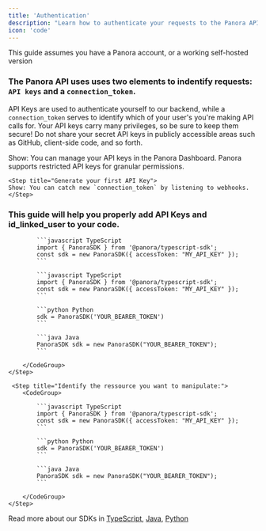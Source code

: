 ```yaml
---
title: 'Authentication'
description: "Learn how to authenticate your requests to the Panora API."
icon: 'code'
---
```


<Note>This guide assumes you have a Panora account, or a working self-hosted version</Note>


### The Panora API uses uses two elements to indentify requests: `API keys` and a `connection_token`.  
API Keys are used to authenticate yourself to our backend, while a `connection_token` serves to identify which of your user's you're making API calls for.
Your API keys carry many privileges, so be sure to keep them secure! Do not share your secret API keys in publicly accessible areas such as GitHub, client-side code, and so forth.


<Steps>
    <Step title="Generate your first API Key">
    Show: You can manage your API keys in the Panora Dashboard. Panora supports restricted API keys for granular permissions.
    </Step>

    <Step title="Generate your first API Key">
    Show: You can catch new `connection_token` by listening to webhooks.
    </Step>
</Steps>



### This guide will help you properly add API Keys and id_linked_user to your code.

<Steps>
    <Step title="Setup your API Key in your code:">
        <CodeGroup>

            ```javascript TypeScript
            import { PanoraSDK } from '@panora/typescript-sdk';
            const sdk = new PanoraSDK({ accessToken: "MY_API_KEY" });
            ```

            ```javascript TypeScript
            import { PanoraSDK } from '@panora/typescript-sdk';
            const sdk = new PanoraSDK({ accessToken: "MY_API_KEY" });
            ```

            ```python Python
            sdk = PanoraSDK('YOUR_BEARER_TOKEN')
            ```

            ```java Java
            PanoraSDK sdk = new PanoraSDK("YOUR_BEARER_TOKEN");
            ```

        </CodeGroup>
    </Step>

     <Step title="Identify the ressource you want to manipulate:">
        <CodeGroup>

            ```javascript TypeScript
            import { PanoraSDK } from '@panora/typescript-sdk';
            const sdk = new PanoraSDK({ accessToken: "MY_API_KEY" });
            ```

            ```python Python
            sdk = PanoraSDK('YOUR_BEARER_TOKEN')
            ```

            ```java Java
            PanoraSDK sdk = new PanoraSDK("YOUR_BEARER_TOKEN");
            ```

        </CodeGroup>
    </Step>


</Steps>

Read more about our SDKs in [TypeScript](/backend-sdk/typescript), [Java](/backend-sdk/java), [Python](/backend-sdk/python)
